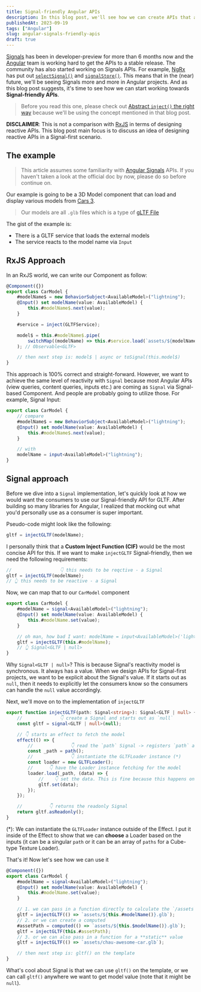 ```yaml
---
title: Signal-friendly Angular APIs
description: In this blog post, we'll see how we can create APIs that are signal-friendly.
publishedAt: 2023-09-19
tags: ["Angular"]
slug: angular-signals-friendly-apis
draft: true
---
```



[Signals](https://angular.io/guide/signals) has been in developer-preview for more than 6 months now and the [Angular](https://angular.io) team is working hard to get the APIs to a stable release.
The community has also started working on Signals APIs. For example, [NgRx](https://ngrx.io) has put out [`selectSignal()`](https://dev.to/ngrx/announcing-ngrx-v16-integration-with-angular-signals-functional-effects-standalone-schematics-and-more-5gk6) and [`signalStore()`](https://github.com/ngrx/platform/discussions/3796#discussioncomment-6262094).
This means that in the (near) future, we'll be seeing Signals more and more in Angular projects.
And as this blog post suggests, it's time to see how we can start working towards **Signal-friendly APIs**.

> Before you read this one, please check out [Abstract `inject()` the right way](./inject-function-the-right-way) because we'll be using the concept mentioned in that blog post.

**DISCLAIMER**: This is not a comparison with [RxJS](https://rxjs.dev) in terms of designing reactive APIs. This blog post main focus
is to discuss an idea of designing reactive APIs in a Signal-first scenario.

## The example

> This article assumes some familiarity with [Angular Signals](https://angular.io/guide/signals) APIs. If you haven't taken a look at the official doc by now, please do so
> before continue on.

Our example is going to be a 3D Model component that can load and display various models from [Cars 3](https://movies.disney.com/cars-3).

<BlogImage src={carsDemo} alt="Car Model Demo" />

> Our models are all `.glb` files which is a type of [gLTF File](https://en.wikipedia.org/wiki/GlTF)

The gist of the example is:

-   There is a GLTF service that loads the external models
-   The service reacts to the model name via `Input`

## RxJS Approach

In an RxJS world, we can write our Component as follow:

```ts
@Component({})
export class CarModel {
    #modelName$ = new BehaviorSubject<AvailableModel>("lightning");
    @Input() set modelName(value: AvailableModel) {
        this.#modelName$.next(value);
    }

    #service = inject(GLTFService);

    model$ = this.#modelName$.pipe(
        switchMap((modelName) => this.#service.load(`assets/${modelName}.glb`)),
    ); // Observable<GLTF>

    // then next step is: model$ | async or toSignal(this.model$)
}
```

This approach is 100% correct and straight-forward. However, we want to achieve the same level of reactivity
with `Signal` because most Angular APIs (view queries, content queries, inputs etc.) are coming as `Signal` via Signal-based Component.
And people are probably going to utilize those. For example, Signal Input:

```ts
export class CarModel {
    // compare
    #modelName$ = new BehaviorSubject<AvailableModel>("lightning");
    @Input() set modelName(value: AvailableModel) {
        this.#modelName$.next(value);
    }

    // with
    modelName = input<AvailableModel>("lightning");
}
```

## Signal approach

Before we dive into a `Signal` implementation, let's quickly look at how we would want the consumers to use our Signal-friendly API for GLTF.
After building so many libraries for Angular, I realized that mocking out what you'd personally use as a consumer is super important.

Pseudo-code might look like the following:

```ts
gltf = injectGLTF(modelName);
```

I personally think that a **Custom Inject Function (CIF)** would be the most concise API for this. If we want to make `injectGLTF` Signal-friendly,
then we need the following requirements:

```ts
//                  👇 this needs to be reqctive - a Signal
gltf = injectGLTF(modelName);
// 👆 this needs to be reactive - a Signal
```

Now, we can map that to our `CarModel` component

```ts
export class CarModel {
    #modelName = signal<AvailableModel>("lightning");
    @Input() set modelName(value: AvailableModel) {
        this.#modelName.set(value);
    }

    // oh man, how bad I want: modelName = input<AvailableModel>('lightning');
    gltf = injectGLTF(this.#modelName);
    // 👆 Signal<GLTF | null>
}
```

Why `Signal<GLTF | null>`? This is because Signal's reactivity model is synchronous. It always has a value. When we design APIs for Signal-first projects,
we want to be explicit about the Signal's value. If it starts out as `null`, then it needs to explicitly let the consumers know so the consumers can handle the
`null` value accordingly.

Next, we'll move on to the implementation of `injectGLTF`

```ts
export function injectGLTF(path: Signal<string>): Signal<GLTF | null> {
    //              👇 create a Signal and starts out as `null`
    const gltf = signal<GLTF | null>(null);

    // 👇 starts an effect to fetch the model
    effect(() => {
        //              👇 read the `path` Signal -> registers `path` as a dependency to this Effect
        const _path = path();
        //              👇 instantiate the GLTFLoader instance (*)
        const loader = new GLTFLoader();
        //      👇 have the Loader instance fetching for the model
        loader.load(_path, (data) => {
            //    👇 set the data. This is fine because this happens on a different call stack (async)
            gltf.set(data);
        });
    });

    //          👇 returns the readonly Signal
    return gltf.asReadonly();
}
```

(\*): We can instantiate the `GLTFLoader` instance outside of the Effect. I put it inside of the Effect to show that
we can **choose** a Loader based on the inputs (it can be a singular `path` or it can be an array of `paths` for a Cube-type Texture Loader).

That's it! Now let's see how we can use it

```ts
@Component({})
export class CarModel {
    #modelName = signal<AvailableModel>("lightning");
    @Input() set modelName(value: AvailableModel) {
        this.#modelName.set(value);
    }

    // 1. we can pass in a function directly to calculate the `/assets` path
    gltf = injectGLTF(() => `assets/${this.#modelName()}.glb`);
    // 2. or we can create a computed
    #assetPath = computed(() => `assets/${this.$modelName()}.glb`);
    gltf = injectGLTF(this.#assetPath);
    // 3. or we can also pass in a function for a **static** value
    gltf = injectGLTF(() => `assets/chau-awesome-car.glb`);

    // then next step is: gltf() on the template
}
```

What's cool about Signal is that we can use `gltf()` on the template, or we can call `gltf()` anywhere we want to get model value (note that it might be `null`).
